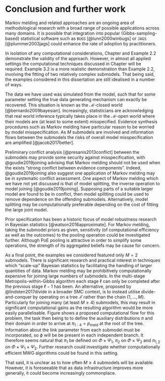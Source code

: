 # Conclusion and further work \label{chapter:conc}

Markov melding and related approaches are an ongoing area of methodological research with a broad range of possible applications across many domains.
It is possible that integration into popular (Gibbs-sampling-based) statistical software such as `BUGS` [@lunn2000winbugs] or `JAGS` [@plummer2003jags] could enhance the rate of adoption by practitioners.

In isolation of any computational considerations, Chapter \ref{chapter:model} and Example 2.2 demonstrate the validity of the approach. 
However, in almost all applied settings the computational techniques discussed in Chapter \ref{chapter:comp} will be required.
Example 3.2 is a more realistic demonstration than Example 2.2, involving the fitting of two relatively complex submodels.
That being said, the examples considered in this dissertation are still idealised in a number of ways.

The data we have used was simulated from the model, such that for some parameter setting the true data generating mechanism can exactly be recovered.
This situation is known as the $\mathcal{M}$-closed world [@bernardo2009bayesian].
Increasingly, statisticians are acknowledging that real world inference typically takes place in the $\mathcal{M}$-open world where their models are (at least to some extent) misspecified.
Evidence synthesis procedures such as Markov melding have particular reason to be worried by model misspecification. 
As $M$ submodels are involved and information flows between the submodels the risks of overall model misspecification are amplified [@jacob2017better].

Preliminary conflict analysis [@presanis2013conflict] between the submodels may provide some security against misspecification, with @goudie2019joining advising that Markov melding should not be used when the exists "strong conflict between evidence components".
Indeed, @goudie2019joining also suggest one application of Markov melding may be in systematic conflict assessment.
One aspect of Markov melding which we have not yet discussed is that of model splitting, the inverse operation to model joining [@goudie2019joining].
Supposing parts of a suitable larger model are found to be in conflict, then model splitting could be used to remove dependence on the offending submodels.
Alternatively, model splitting may be computationally preferable depending on the cost of fitting the large joint model.

Prior specification has been a historic focus of model robustness research in Bayesian statistics [@watson2016approximate].
For Markov melding, taking the submodel priors as given, sensitivity (of computational efficiency as well as the outcomes) to the pooling operation could be investigated further.
Although PoE pooling is attractive in order to simplify some operations, the strength of its aggregated beliefs may be cause for concern.

As a final point, the examples we considered featured only $M = 2$ submodels.
There is significant research and practical interest in techniques which "scale-up" Bayesian statistics by facilitating the handling of larger quantities of data.
Markov melding may be prohibitively computationally expensive for joining large numbers of submodels.
In the multi-stage Metropolis-within-Gibbs algorithm each stage $\ell$ can only be completed after the previous stage $\ell - 1$ has been.
An alternative, proposed by @lindsten2017divide in a broader SMC context, is to instead utilise divide-and-conquer by operating on a tree $\mathcal{T}$ rather than the chain $\{1, \ldots, M\}$.
Particularly for joining many (at least $M \geq 4$) submodels, this may result in significant computational gains as the resulting algorithm would be more easily parallelisable.
Figure \ref{fig:treedecomp} shows a proposed computational flow for this problem, the task then being to to define the auxiliary distributions $\pi$ and their domain in order to arrive at $\pi_{1:4} = p_{\text{meld}}$ at the root of the tree.
Information about the link parameter from each submodel must be incorporated, so $\phi$ will be be present in each independent branch.
It therefore seems natural that $\pi_1$ be defined on $\Phi \times \Psi_1$, $\pi_2$ on $\Phi \times \Psi_2$ and $\pi_{1,2}$ on $\Phi \times \Psi_1 \times \Psi_2$.
Further research could investigate whether computationally efficient MWG algorithms could be found in this setting.

\begin{figure}
\centering
\begin{tikzpicture}
    \node (1) at (0,0)   [label=below:{$\pi_{1}$},point];
    \node (2) at (2,0) [label=below:{$\pi_{2}$},point];
    \node (3) at (4,0)   [label=below:{$\pi_{3}$},point];
    \node (4) at (6,0) [label=below:{$\pi_{4}$},point];
    \node (5) at (1, 1) [label=above:{$\pi_{1,2}$}, point];
    \node (6) at (5, 1) [label=above:{$\pi_{3,4}$}, point];
    \node (7) at (3, 2) [label=above:{$\pi_{1:4}$}, point];
    
    \path (1) edge  (5);
    \path (2) edge  (5);
    \path (3) edge  (6);
    \path (4) edge  (6);
    \path (5) edge (7);
    \path (6) edge (7);
\end{tikzpicture}
\caption{Computational flow for divide-and-conquer Markov melding with $M = 4$ submodels.}
\label{fig:treedecomp}
\end{figure}

That said, it is unclear as to how often $M \geq 4$ submodels will be available.
However, it is foreseeable that as data infrastructure improves more generally, it could become increasingly commonplace.
